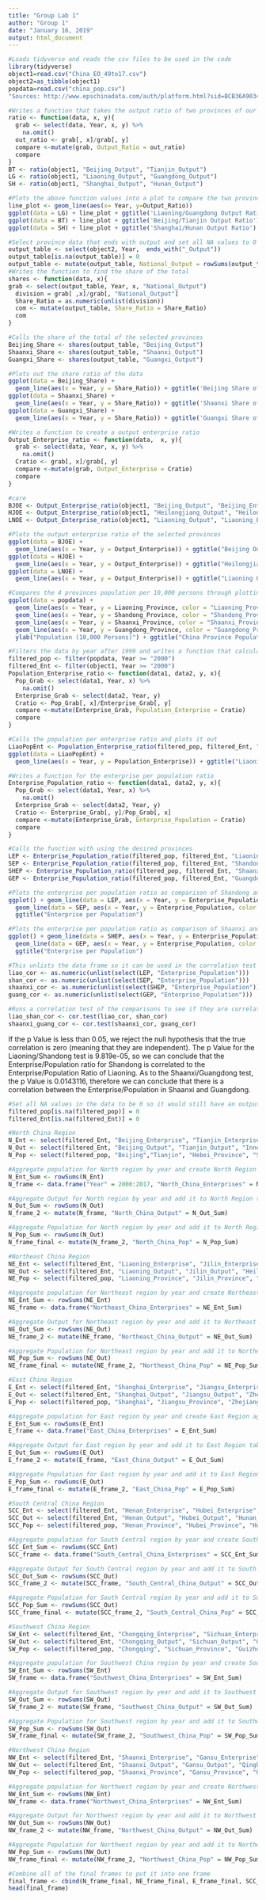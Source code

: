 ---
title: "Group Lab 1"
author: "Group 1"
date: "January 16, 2019"
output: html_document
---


```{r setup, warning=FALSE, include=FALSE}
#Loads tidyverse and reads the csv files to be used in the code
library(tidyverse)
object1=read.csv("China_EO_49to17.csv")
object2=as_tibble(object1)
popdata=read.csv("china_pop.csv")
"Sources: http://www.epschinadata.com/auth/platform.html?sid=BCB36A90347A70439799CB17D162870D"
```

```{r function, echo = FALSE}
#Writes a function that takes the output ratio of two provinces of our choice
ratio <- function(data, x, y){
  grab <- select(data, Year, x, y) %>%
    na.omit()
  out_ratio <- grab[, x]/grab[, y]
  compare <-mutate(grab, Output_Ratio = out_ratio)
  compare
}
BT <- ratio(object1, "Beijing_Output", "Tianjin_Output")
LG <- ratio(object1, "Liaoning_Output", "Guangdong_Output")
SH <- ratio(object1, "Shanghai_Output", "Hunan_Output")
```

```{r graph, echo = FALSE}
#Plots the above function values into a plot to compare the two provinces 
line_plot <- geom_line(aes(x= Year, y=Output_Ratio))
ggplot(data = LG) + line_plot + ggtitle('Liaoning/Guangdong Output Ratio')
ggplot(data = BT) + line_plot + ggtitle('Beijing/Tianjin Output Ratio')
ggplot(data = SH) + line_plot + ggtitle('Shanghai/Hunan Output Ratio')
```

```{r shares, echo = FALSE}
#Select province data that ends with output and set all NA values to 0 and create sum of the national output
output_table <- select(object2, Year,  ends_with("_Output"))
output_table[is.na(output_table)] = 0
output_table <- mutate(output_table, National_Output = rowSums(output_table))
#Writes the function to find the share of the total
shares <- function(data, x){
grab <- select(output_table, Year, x, "National_Output")
  division = grab[ ,x]/grab[, "National_Output"]
  Share_Ratio = as.numeric(unlist(division))
  com <- mutate(output_table, Share_Ratio = Share_Ratio)
  com
}

#Calls the share of the total of the selected provinces
Beijing_Share <- shares(output_table, "Beijing_Output")
Shaanxi_Share <- shares(output_table, "Shaanxi_Output")
Guangxi_Share <- shares(output_table, "Guangxi_Output")

#Plots out the share ratio of the data
ggplot(data = Beijing_Share) +
  geom_line(aes(x = Year, y = Share_Ratio)) + ggtitle('Beijing Share of Total')
ggplot(data = Shaanxi_Share) +
  geom_line(aes(x = Year, y = Share_Ratio)) + ggtitle('Shaanxi Share of Total')
ggplot(data = Guangxi_Share) +
  geom_line(aes(x = Year, y = Share_Ratio)) + ggtitle('Guangxi Share of Total')

```

```{r Output_Enterprises, echo = FALSE}
#Writes a function to create a output enterprise ratio
Output_Enterprise_ratio <- function(data,  x, y){
  grab <- select(data, Year, x, y) %>%
    na.omit()
  Cratio <- grab[, x]/grab[, y]
  compare <-mutate(grab, Output_Enterprise = Cratio)
  compare
}

#care
BJOE <- Output_Enterprise_ratio(object1, "Beijing_Output", "Beijing_Enterprise")
HJOE <- Output_Enterprise_ratio(object1, "Heilongjiang_Output", "Heilongjiang_Enterprise")
LNOE <- Output_Enterprise_ratio(object1, "Liaoning_Output", "Liaoning_Enterprise")

#Plots the output enterprise ratio of the selected provinces
ggplot(data = BJOE) +
  geom_line(aes(x = Year, y = Output_Enterprise)) + ggtitle("Beijing Output/Enterprise")
ggplot(data = HJOE) +
  geom_line(aes(x = Year, y = Output_Enterprise)) + ggtitle("Heilongjiang Output/Enterprise")
ggplot(data = LNOE) +
  geom_line(aes(x = Year, y = Output_Enterprise)) + ggtitle("Liaoning Output/Enterprise")
```

```{r fourth, echo = FALSE}
#Compares the 4 provinces population per 10,000 persons through plotting them next to each other
ggplot(data = popdata) +
  geom_line(aes(x = Year, y = Liaoning_Province, color = "Liaoning_Province")) + 
  geom_line(aes(x = Year, y = Shandong_Province, color = "Shandong_Province")) +
  geom_line(aes(x = Year, y = Shaanxi_Province, color = "Shaanxi_Province")) +
  geom_line(aes(x = Year, y = Guangdong_Province, color = "Guangdong_Province")) + 
  ylab("Population (10,000 Persons)") + ggtitle("China Province Populations")

#Filters the data by year after 1999 and writes a function that calculates the population per enterprise ratio
filtered_pop <- filter(popdata, Year >= "2000")
filtered_Ent <- filter(object1, Year >= "2000")
Population_Enterprise_ratio <- function(data1, data2, y, x){
  Pop_Grab <- select(data1, Year, x) %>%
    na.omit()
  Enterprise_Grab <- select(data2, Year, y)
  Cratio <- Pop_Grab[, x]/Enterprise_Grab[, y]
  compare <-mutate(Enterprise_Grab, Population_Enterprise = Cratio)
  compare
}

#Calls the population per enterprise ratio and plots it out 
LiaoPopEnt <- Population_Enterprise_ratio(filtered_pop, filtered_Ent, "Liaoning_Enterprise", "Liaoning_Province")
ggplot(data = LiaoPopEnt) + 
  geom_line(aes(x = Year, y = Population_Enterprise)) + ggtitle("Liaoning Population per Enterprise")
```

```{r fifth, echo = FALSE}
#Writes a function for the enterprise per population ratio
Enterprise_Population_ratio <- function(data1, data2, y, x){
  Pop_Grab <- select(data1, Year, x) %>%
    na.omit()
  Enterprise_Grab <- select(data2, Year, y)
  Cratio <- Enterprise_Grab[, y]/Pop_Grab[, x]
  compare <-mutate(Enterprise_Grab, Enterprise_Population = Cratio)
  compare
}

#Calls the function with using the desired provinces
LEP <- Enterprise_Population_ratio(filtered_pop, filtered_Ent, "Liaoning_Enterprise", "Liaoning_Province")
SEP <- Enterprise_Population_ratio(filtered_pop, filtered_Ent, "Shandong_Enterprise", "Shandong_Province")
SHEP <- Enterprise_Population_ratio(filtered_pop, filtered_Ent, "Shaanxi_Enterprise", "Shaanxi_Province")
GEP <- Enterprise_Population_ratio(filtered_pop, filtered_Ent, "Guangdong_Enterprise", "Guangdong_Province")

#Plots the enterprise per population ratio as comparison of Shandong and Liaoning
ggplot() + geom_line(data = LEP, aes(x = Year, y = Enterprise_Population, color = "Liaoning")) + 
  geom_line(data = SEP, aes(x = Year, y = Enterprise_Population, color = "Shandong")) +
  ggtitle("Enterprise per Population")

#Plots the enterprise per population ratio as comparison of Shaanxi and Guangdong
ggplot() + geom_line(data = SHEP, aes(x = Year, y = Enterprise_Population, color = "Shaanxi")) + 
  geom_line(data = GEP, aes(x = Year, y = Enterprise_Population, color = "Guangdong")) +
  ggtitle("Enterprise per Population")

#This unlists the data frame so it can be used in the correlation test 
liao_cor <- as.numeric(unlist(select(LEP, "Enterprise_Population")))
shan_cor <- as.numeric(unlist(select(SEP, "Enterprise_Population")))
shaanxi_cor <- as.numeric(unlist(select(SHEP, "Enterprise_Population")))
guang_cor <- as.numeric(unlist(select(GEP, "Enterprise_Population")))

#Runs a correlation test of the comparisons to see if they are correlated
liao_shan_cor <- cor.test(liao_cor, shan_cor)
shaanxi_guang_cor <- cor.test(shaanxi_cor, guang_cor)
```
If the p Value is less than 0.05, we reject the null hypothesis that the true correlation is zero (meaning that they are independent). The p Value for the Liaoning/Shandong test is 9.819e-05, so we can conclude that the Enterprise/Population ratio for Shandong is correlated to the Enterprise/Population Ratio of Liaoning. As to the Shaanxi/Guangdong test, the p Value is 0.0143116, therefore we can conclude that there is a correlation between the Enterprise/Population in Shaanxi and Guangdong.

```{r sixth, echo = FALSE}
#Set all NA values in the data to be 0 so it would still have an output even with NA values
filtered_pop[is.na(filtered_pop)] = 0
filtered_Ent[is.na(filtered_Ent)] = 0

#North China Region
N_Ent <- select(filtered_Ent, "Beijing_Enterprise", "Tianjin_Enterprise", "InnerMongolia_Enterprise", "Hebei_Enterprise", "Shanxi_Enterprise")
N_Out <- select(filtered_Ent, "Beijing_Output", "Tianjin_Output", "InnerMongolia_Output", "Hebei_Output", "Shanxi_Output")
N_Pop <- select(filtered_pop, "Beijing","Tianjin", "Hebei_Province", "Shanxi_Province", "InnerMongolia")

#Aggregate population for North region by year and create North Region aggregate table
N_Ent_Sum <- rowSums(N_Ent)
N_frame <- data.frame("Year" = 2000:2017, "North_China_Enterprises" = N_Ent_Sum)

#Aggregate Output for North region by year and add it to North Region table
N_Out_Sum <- rowSums(N_Out)
N_frame_2 <- mutate(N_frame, "North_China_Output" = N_Out_Sum)

#Aggregate Population for North region by year and add it to North Region table
N_Pop_Sum <- rowSums(N_Out)
N_frame_final <- mutate(N_frame_2, "North_China_Pop" = N_Pop_Sum)

#Northeast China Region
NE_Ent <- select(filtered_Ent, "Liaoning_Enterprise", "Jilin_Enterprise", "Heilongjiang_Enterprise")
NE_Out <- select(filtered_Ent, "Liaoning_Output", "Jilin_Output", "Heilongjiang_Output")
NE_Pop <- select(filtered_pop, "Liaoning_Province", "Jilin_Province", "Heilongjiang_Province")

#Aggregate population for Northeast region by year and create Northeast Region aggregate table
NE_Ent_Sum <- rowSums(NE_Ent)
NE_frame <- data.frame("Northeast_China_Enterprises" = NE_Ent_Sum)

#Aggregate Output for Northeast region by year and add it to Northeast Region table
NE_Out_Sum <- rowSums(NE_Out)
NE_frame_2 <- mutate(NE_frame, "Northeast_China_Output" = NE_Out_Sum)

#Aggregate Population for Northeast region by year and add it to Northeast Region table
NE_Pop_Sum <- rowSums(NE_Out)
NE_frame_final <- mutate(NE_frame_2, "Northeast_China_Pop" = NE_Pop_Sum)

#East China Region
E_Ent <- select(filtered_Ent, "Shanghai_Enterprise", "Jiangsu_Enterprise", "Zhejiang_Enterprise", "Anhui_Enterprise", "Fujian_Enterprise", "Jiangxi_Enterprise", "Shandong_Enterprise")
E_Out <- select(filtered_Ent, "Shanghai_Output", "Jiangsu_Output", "Zhejiang_Output", "Anhui_Output", "Fujian_Output", "Jiangxi_Output", "Shandong_Output")
E_Pop <- select(filtered_pop, "Shanghai", "Jiangsu_Province", "Zhejiang_Province", "Anhui_Province", "Fujian_Province", "Jiangxi_Province", "Shandong_Province")

#Aggregate population for East region by year and create East Region aggregate table
E_Ent_Sum <- rowSums(E_Ent)
E_frame <- data.frame("East_China_Enterprises" = E_Ent_Sum)

#Aggregate Output for East region by year and add it to East Region table
E_Out_Sum <- rowSums(E_Out)
E_frame_2 <- mutate(E_frame, "East_China_Output" = E_Out_Sum)

#Aggregate Population for East region by year and add it to East Region table
E_Pop_Sum <- rowSums(E_Out)
E_frame_final <- mutate(E_frame_2, "East_China_Pop" = E_Pop_Sum)

#South Central China Region
SCC_Ent <- select(filtered_Ent, "Henan_Enterprise", "Hubei_Enterprise", "Hunan_Enterprises", "Guangdong_Enterprise", "Guangxi_Enterprise", "Hainan_Enterprise")
SCC_Out <- select(filtered_Ent, "Henan_Output", "Hubei_Output", "Hunan_Output", "Guangdong_Output", "Guangxi_Output", "Hainan_Output")
SCC_Pop <- select(filtered_pop, "Henan_Province", "Hubei_Province", "Hunan_Province", "Guangdong_Province", "Guangxi", "Hainan_Province")

#Aggregate population for South Central region by year and create South Central Region aggregate table
SCC_Ent_Sum <- rowSums(SCC_Ent)
SCC_frame <- data.frame("South_Central_China_Enterprises" = SCC_Ent_Sum)

#Aggregate Output for South Central region by year and add it to South Central Region table
SCC_Out_Sum <- rowSums(SCC_Out)
SCC_frame_2 <- mutate(SCC_frame, "South_Central_China_Output" = SCC_Out_Sum)

#Aggregate Population for South Central region by year and add it to South Central Region table
SCC_Pop_Sum <- rowSums(SCC_Out)
SCC_frame_final <- mutate(SCC_frame_2, "South_Central_China_Pop" = SCC_Pop_Sum)

#Southwest China Region
SW_Ent <- select(filtered_Ent, "Chongqing_Enterprise", "Sichuan_Enterprise", "Guizhou_Enterprise", "Yunnan_Enterprise", "Tibet_Enterprise")
SW_Out <- select(filtered_Ent, "Chongqing_Output", "Sichuan_Output", "Guizhou_Output", "Yunnan_Output", "Tibet_Output")
SW_Pop <- select(filtered_pop, "Chongqing", "Sichuan_Province", "Guizhou_Province", "Yunnan_Province", "Tibet")

#Aggregate population for Southwest China region by year and create Southwest Region aggregate table
SW_Ent_Sum <- rowSums(SW_Ent)
SW_frame <- data.frame("Southwest_China_Enterprises" = SW_Ent_Sum)

#Aggregate Output for Southwest region by year and add it to Southwest Region table
SW_Out_Sum <- rowSums(SW_Out)
SW_frame_2 <- mutate(SW_frame, "Southwest_China_Output" = SW_Out_Sum)

#Aggregate Population for Southwest region by year and add it to Southwest Region table
SW_Pop_Sum <- rowSums(SW_Out)
SW_frame_final <- mutate(SW_frame_2, "Southwest_China_Pop" = SW_Pop_Sum)

#Northwest China Region
NW_Ent <- select(filtered_Ent, "Shaanxi_Enterprise", "Gansu_Enterprise", "Qinghai_Enterprise", "Ningxia_Enterprise", "Xinjiang_Enterprise")
NW_Out <- select(filtered_Ent, "Shaanxi_Output", "Gansu_Output", "Qinghai_Output", "Ningxia_Output", "Xinjiang_Output")
NW_Pop <- select(filtered_pop, "Shaanxi_Province", "Gansu_Province", "Qinghai_Province", "Ningxia", "Xinjiang")

#Aggregate population for Northwest region by year and create Northwest Region aggregate table
NW_Ent_Sum <- rowSums(NW_Ent)
NW_frame <- data.frame("Northwest_China_Enterprises" = NW_Ent_Sum)

#Aggregate Output for Northwest region by year and add it to Northwest Region table
NW_Out_Sum <- rowSums(NW_Out)
NW_frame_2 <- mutate(NW_frame, "Northwest_China_Output" = NW_Out_Sum)

#Aggregate Population for Northwest region by year and add it to Northwest Region table
NW_Pop_Sum <- rowSums(NW_Out)
NW_frame_final <- mutate(NW_frame_2, "Northwest_China_Pop" = NW_Pop_Sum)

#Combine all of the final frames to put it into one frame
final_frame <- cbind(N_frame_final, NE_frame_final, E_frame_final, SCC_frame_final,  SW_frame_final, NW_frame_final)
head(final_frame)

```


